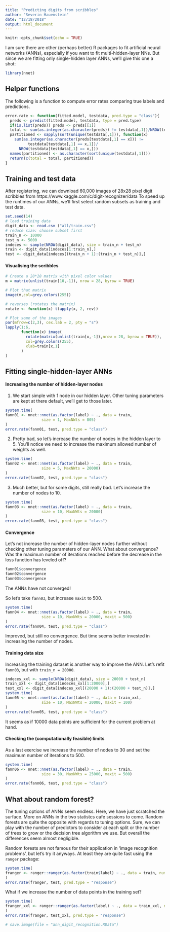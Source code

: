```yaml
---
title: "Predicting digits from scribbles"
author: "Severin Hauenstein"
date: "12/18/2018"
output: html_document
---
```


```r
knitr::opts_chunk$set(echo = TRUE)
```

I am sure there are other (perhaps better) R packages to fit artificial neural networks (ANNs), especially if you want to fit multi-hidden-layer NNs. But since we are fitting only single-hidden layer ANNs, we'll give this one a shot:
```r
library(nnet)
```


## Helper functions
The following is a function to compute error rates comparing true labels and predictions. 

```r
error.rate <- function(fitted.model, testdata, pred.type = "class"){
  preds <- predict(fitted.model, testdata, type = pred.type)
  if(is.list(preds)) preds <- preds[[1]]
  total <- sum(as.integer(as.character(preds)) != testdata[,1])/NROW(testdata)
  partitioned <- sapply(sort(unique(testdata[,1])), function(x) 
    sum(as.integer(as.character(preds[testdata[,1] == x])) != 
          testdata[testdata[,1] == x,1])/
      NROW(testdata[testdata[,1] == x,]))
  names(partitioned) <- as.character(sort(unique(testdata[,1])))
  return(c(total = total, partitioned))
}
```

## Training and test data

After registering, we can download 60,000 images of 28x28 pixel digit scribbles from https://www.kaggle.com/c/digit-recognizer/data
To speed up the runtimes of our ANNs, we'll first select random subsets as training and test data.

```r
set.seed(14)
# load training data
digit_data <- read.csv ("all/train.csv")
# reduce size: choose subset first
train_n <- 10000
test_n <- 5000
indeces <- sample(NROW(digit_data), size = train_n + test_n)
train <- digit_data[indeces[1:train_n],]
test <- digit_data[indeces[(train_n + 1):(train_n + test_n)],]
```


#### Visualising the scribbles
```r
# Create a 28*28 matrix with pixel color values
m = matrix(unlist(train[10,-1]), nrow = 28, byrow = TRUE)

# Plot that matrix
image(m,col=grey.colors(255))

# reverses (rotates the matrix)
rotate <- function(x) t(apply(x, 2, rev)) 

# Plot some of the images
par(mfrow=c(2,3), cex.lab = 2, pty = "s")
lapply(1:6, 
       function(x) image(
         rotate(matrix(unlist(train[x,-1]),nrow = 28, byrow = TRUE)),
         col=grey.colors(255),
         xlab=train[x,1]
       )
)
```


## Fitting single-hidden-layer ANNs

#### Increasing the number of hidden-layer nodes

1. We start simple with 1 node in our hidden layer. Other tuning parameters are kept at there default, we'll get to those later.
```r
system.time(
fann01 <- nnet::nnet(as.factor(label) ~ ., data = train,
                size = 1, MaxNWts = 805)
)
error.rate(fann01, test, pred.type = "class")

```
2. Pretty bad, so let's increase the number of nodes in the hidden layer to 5. You'll notice we need to increase the maximum allowed number of weights as well.
```r
system.time(
fann02 <- nnet::nnet(as.factor(label) ~ ., data = train,
                size = 5, MaxNWts = 20000)
)
error.rate(fann02, test, pred.type = "class")
```
3. Much better, but for some digits, still really bad. Let's increase the number of nodes to 10.
```r
system.time(
fann03 <- nnet::nnet(as.factor(label) ~ ., data = train,
                size = 10, MaxNWts = 20000)
)
error.rate(fann03, test, pred.type = "class")
```


#### Convergence

Let's not increase the number of hidden-layer nodes further without checking other tuning parameters of our ANN. What about convergence? Was the maximum number of iterations reached before the decrease in the loss function has leveled off?
```r
fann01$convergence
fann02$convergence
fann03$convergence
```
The ANNs have not converged!

So let's take `fann03`, but increase `maxit` to 500.
```r
system.time(
fann04 <- nnet::nnet(as.factor(label) ~ ., data = train,
                size = 10, MaxNWts = 20000, maxit = 500)
)
error.rate(fann04, test, pred.type = "class")
```
Improved, but still no convergence. But time seems better invested in increasing the number of nodes.


#### Training data size

Increasing the training dataset is another way to improve the ANN. Let's refit `fann03`, but with `train_n = 20000`.
```r
indeces_xxl <- sample(NROW(digit_data), size = 20000 + test_n)
train_xxl <- digit_data[indeces_xxl[1:20000],]
test_xxl <- digit_data[indeces_xxl[(20000 + 1):(20000 + test_n)],]
system.time(
fann05 <- nnet::nnet(as.factor(label) ~ ., data = train_xxl,
                size = 10, MaxNWts = 20000, maxit = 100)
)
error.rate(fann05, test, pred.type = "class")
```

It seems as if 10000 data points are sufficient for the current problem at hand. 

#### Checking the (computationally feasible) limits

As a last exercise we increase the number of nodes to 30 and set the maximum number of iterations to 500.
```r
system.time(
fann06 <- nnet::nnet(as.factor(label) ~ ., data = train,
                size = 30, MaxNWts = 25000, maxit = 500)
)
error.rate(fann06, test, pred.type = "class")
```


## What about random forest?

The tuning options of ANNs seem endless. Here, we have just scratched the surface. More on ANNs in the two statistcs cafe sessions to come.
Random forests are quite the opposite with regards to tuning options. Sure, we can play with the number of predictors to consider at each split or the number of trees to grow or the decision tree algorithm we use.
But overall the differences seem almost negligible. 

Random forests are not famous for their application in 'image recognition problems', but let's try it anyways. At least they are quite fast using the `ranger` package:
```r
system.time(
franger <- ranger::ranger(as.factor(train$label) ~ ., data = train, num.trees = 1000)
)
error.rate(franger, test, pred.type = "response")
```

What if we increase the number of data points in the training set?
```r
system.time(
franger_xxl <- ranger::ranger(as.factor(label) ~ ., data = train_xxl, num.trees = 1000)
)
error.rate(franger, test_xxl, pred.type = "response")
```


```r
# save.image(file = "ann_digit_recognition.RData")
```

